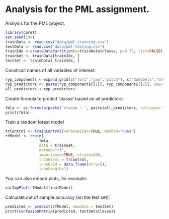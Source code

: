 Analysis for the PML assignment.
========================================================

Analysis for the PML project.

```r
library(caret)
set.seed(199)
trainData <- read.csv("data/pml-training.csv")
testData <- read.csv("data/pml-testing.csv")
trainIdx <-createDataPartition(y=trainData$classe, p=0.75, list=FALSE)
trainSet <- trainData[trainIdx, ]
testSet <- trainData[-trainIdx, ]
```


Construct names of all variables of interest:
```r
ryp_components <-expand.grid(c("roll","yaw","pitch"), c("dumbbell","arm", "forearm", "belt"))
ryp_predictors <- paste(ryp_components[[1]], ryp_components[[2]], sep="_")
all_predictors <-ryp_predictors
```

Create formula to predict 'classe' based on all predictors:
```r
fmla <- as.formula(paste("classe ~ ", paste(all_predictors, collapse= "+")))
print(fmla)
```

Train a random forest model
```r
trControl <- trainControl(verboseIter=TRUE, method="none") 
rfModel <- train(
               fmla,
               data = trainSet,
               method="rf",
               importance=TRUE, ntrees=200,
               trControl = trControl,
               tuneGrid = data.frame(mtry=5),
               tuneLength=1)
```

You can also embed plots, for example:

```r
varImpPlot(rfModel$finalModel)
```

Calculate out of sample accuracy (on the test set):
```r
predicted <- predict(rfModel, newdata = testSet)
print(confusionMatrix(predicted, testSet$classe))
```



